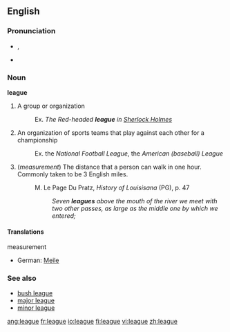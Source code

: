 ==English==

===Pronunciation===
*{{IPA|liːɡ}}, {{SAMPA|/li:g/}}
*{{Rhymes|iːɡ}}

===Noun===
'''league'''

# A group or organization
#:Ex. <i>The Red-headed <b>league</b> in <u>Sherlock Holmes</u></i>
# An organization of sports teams that play against each other for a championship
#:Ex. the ''National Football League'', the ''American (baseball) League''
# (<i>measurement</i>) The distance that a person can walk in one hour. Commonly taken to be 3 English miles.
#: M. Le Page Du Pratz, <i>History of Louisisana</i> (PG), p. 47
#:: <i>Seven <b>leagues</b> above the mouth of the river we meet with two other passes, as large as the middle one by which we entered;</i>

====Translations====
;measurement
*German: [[Meile]] {{f}}

===See also===
*[[bush league]]
*[[major league]]
*[[minor league]]

[[ang:league]]
[[fr:league]]
[[io:league]]
[[fi:league]]
[[vi:league]]
[[zh:league]]